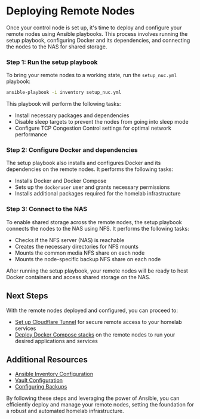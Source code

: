 
# Deploying Remote Nodes

Once your control node is set up, it's time to deploy and configure your remote nodes using Ansible playbooks. This process involves running the setup playbook, configuring Docker and its dependencies, and connecting the nodes to the NAS for shared storage.

<Steps>

### Step 1: Run the setup playbook

To bring your remote nodes to a working state, run the `setup_nuc.yml` playbook:

```bash
ansible-playbook -i inventory setup_nuc.yml
```

This playbook will perform the following tasks:

- Install necessary packages and dependencies
- Disable sleep targets to prevent the nodes from going into sleep mode
- Configure TCP Congestion Control settings for optimal network performance

### Step 2: Configure Docker and dependencies

The setup playbook also installs and configures Docker and its dependencies on the remote nodes. It performs the following tasks:

- Installs Docker and Docker Compose
- Sets up the `dockeruser` user and grants necessary permissions
- Installs additional packages required for the homelab infrastructure

### Step 3: Connect to the NAS

To enable shared storage across the remote nodes, the setup playbook connects the nodes to the NAS using NFS. It performs the following tasks:

- Checks if the NFS server (NAS) is reachable
- Creates the necessary directories for NFS mounts
- Mounts the common media NFS share on each node
- Mounts the node-specific backup NFS share on each node

</Steps>

After running the setup playbook, your remote nodes will be ready to host Docker containers and access shared storage on the NAS.

## Next Steps

With the remote nodes deployed and configured, you can proceed to:

- [Set up Cloudflare Tunnel](/deploying-remote-nodes/cloudflare-tunnel-setup) for secure remote access to your homelab services
- [Deploy Docker Compose stacks](/deploying-remote-nodes/deploying-docker-compose-stacks) on the remote nodes to run your desired applications and services

## Additional Resources

- [Ansible Inventory Configuration](/control-node-setup/ansible-inventory-configuration)
- [Vault Configuration](/control-node-setup/vault-configuration)
- [Configuring Backups](/configuring-backups)

By following these steps and leveraging the power of Ansible, you can efficiently deploy and manage your remote nodes, setting the foundation for a robust and automated homelab infrastructure.